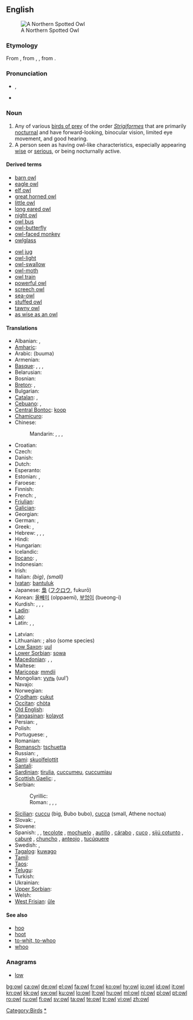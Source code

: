 {{wikipedia}}
==English==
[[Image:Northern Spotted Owl.USFWS-thumb.jpg|thumb|right|A Northern Spotted Owl]]

===Etymology===
From {{etyl|ang}} {{term|ule|ūle|lang=ang}}, from {{proto|Germanic|uvvalōn}}, {{proto|Indo-European|ūw-|owl}}, from {{proto|Indo-European|ul-|to howl}}.

===Pronunciation===
* {{IPA|/aʊl/}}, {{SAMPA|/aUl/}}
* {{audio|en-us-owl.ogg|Audio (US)}}
*: {{rhymes|aʊl}}

===Noun===
{{en-noun}}

# Any of various [[bird of prey|birds of prey]] of the order ''[[Strigiformes]]'' that are primarily [[nocturnal]] and have forward-looking, binocular vision, limited eye movement, and good hearing.
# A person seen as having owl-like characteristics, especially appearing [[wise]] or [[serious]], or being nocturnally active.

====Derived terms====
{{rel-top|terms derived from "owl"}}
* [[barn owl]]
* [[eagle owl]]
* [[elf owl]]
* [[great horned owl]]
* [[little owl]]
* [[long eared owl]]
* [[night owl]]
* [[owl bus]]
* [[owl-butterfly]]
* [[owl-faced monkey]]
* [[owlglass]]
{{rel-mid}}
* [[owl jug]]
* [[owl-light]]
* [[owl-swallow]]
* [[owl-moth]]
* [[owl train]]
* [[powerful owl]]
* [[screech owl]]
* [[sea-owl]]
* [[stuffed owl]]
* [[tawny owl]]
* [[as wise as an owl]]
{{rel-bottom}}

====Translations====
{{trans-top|a bird}}
* Albanian: {{t-|sq|kukuvajkë|f|xs=Albanian}}, {{t+|sq|buf|m|xs=Albanian}}
* [[Amharic]]: {{tø|am|ጉጉት|tr=gugut|sc=Ethi}}
* Arabic: {{Arab|[[بومة]]}} (buuma) {{f}}
* Armenian: {{t-|hy|բու|tr=bu}}
* [[Basque]]: {{t-|eu|mozo|xs=Basque}}, {{t-|eu|hontz|xs=Basque}}, {{t-|eu|gauhontz|xs=Basque}}, {{t-|eu|hontza|xs=Basque}}
* Belarusian: {{t-|be|сава|f|tr=sava|xs=Belarusian}}
* Bosnian: {{t-|bs|sova|f}}
* [[Breton]]: {{t-|br|toud|xs=Breton}}, {{t+|br|kaouenn|xs=Breton}}
* Bulgarian: {{t|bg|кукумявка|f|tr=kukumjavka}}
* [[Catalan]]: {{t|ca|òliba}}, {{t|ca|mussol}}
* [[Cebuano]]: {{tø|ceb|ngiwngiw}}, {{tø|ceb|mingok}}
* [[Central Bontoc]]: [[koop]]
* [[Chamicuro]]: {{tø|ccc|ma'sheti}}
* Chinese:
*: Mandarin: {{t-|cmn|鴞|sc=Hani}}, {{t-|cmn|鸮|tr=xiāo|sc=Hani}}, {{t|cmn|貓頭鷹|sc=Hani}}, {{t|cmn|猫头鹰|tr=māotóuyīng|sc=Hani}}
* Croatian: {{t+|hr|sova|f}}
* Czech: {{t+|cs|sova|f}}
* Danish: {{t+|da|ugle}}
* Dutch: {{t+|nl|uil|m}}
* Esperanto: {{t|eo|strigo|xs=Esperanto}}
* Estonian: {{t-|et|öökull}}, {{t|et|kakk}}
* Faroese: {{t-|fo|ugla|xs=Faroese}}
* Finnish: {{t+|fi|pöllö}}
* French: {{t+|fr|hibou|m}}, {{t+|fr|chouette|f}}
* [[Friulian]]: {{tø|fur|çus|xs=Friulian}}
* [[Galician]]: {{t|gl|moucho|m|xs=Galician}}
* Georgian: {{t|ka|ბუ|tr=bu|sc=Geor|xs=Georgian}}
* German: {{t+|de|Eule|f}}, {{t+|de|Uhu|m}}
* Greek: {{t|el|γλαύκα|f|tr=gláfka}}, {{t+|el|κουκουβάγια|f|tr=kukuváya}}
* Hebrew: {{t|he|ינשוף|tr=yanshuf}}, {{t+|he|תנשמת|tr=tinshemeth}}, {{t|he|לילית|tr=liylith}}, {{t|he|אוח|tr=oakh}}
* Hindi: {{t-|hi|उल्लू|m|xs=Hindi}}
* Hungarian: {{t+|hu|bagoly}}
* Icelandic: {{t+|is|ugla}}
* [[Ilocano]]: {{tø|ilo|kullaaw}}, {{tø|ilo|puek}}
* Indonesian: {{t+|id|burung hantu|xs=Indonesian}}
* Irish: {{t+|ga|ulchabhán|m|xs=Irish}}
* Italian: {{t-|it|gufo|m}} ''(big)'', {{t+|it|civetta|f}} ''(small)''
* [[Ivatan]]: [[bantuluk]]
* Japanese: [[梟]] ([[フクロウ]], fukurō)
* Korean: [[올빼미]] (olppaemi), [[부엉이]] (bueong-i)
* Kurdish: {{t+|ku|kund}}, {{t+|ku|bu}}, {{t|ku|pû}}, {{t+|ku|pepûk}}
* [[Ladin]]: {{tø|lld|ciuita|xs=Ladin}}
* [[Lao]]: {{t-|lo|ເຄົ້າ|tr=khao|sc=Laoo|xs=Lao}}
* Latin: {{t-|la|ulula|f}}, {{t|la|noctua|f}}, {{t+|la|strix|f}}
{{trans-mid}}
* Latvian: {{t-|lv|pūce|xs=Latvian}}
* Lithuanian: {{t+|lt|pelėda|f|xs=Lithuanian}}; also {{t+|lt|apuokas|m|xs=Lithuanian}} (some species)
* [[Low Saxon]]: [[uul]] {{f}}
* [[Lower Sorbian]]: [[sowa]]
* [[Macedonian]]: {{t|mk|був|tr=buv}}, {{t|mk|ут|m|tr=ut}}, {{t-|mk|утка|f|tr=útka}}
* Maltese: {{t-|mt|kokka|xs=Maltese}}
* [[Maricopa]]: [[mmdii]]
* Mongolian: [[ууль]] (uul’)
* Navajo: {{tø|nv|néʼéshjaaʼ}}
* Norwegian: {{t|no|ugle}}
* [[O'odham]]: [[cukut]]
* [[Occitan]]: [[chòta]]
* [[Old English]]: {{t-|ang|ule|alt=ūle|xs=Old English}}
* [[Pangasinan]]: [[kolayot]]
* Persian: {{t+|fa|جغد|tr=jughd|xs=Persian}}, {{t+|fa|بوف|tr=buf|xs=Persian}}
* Polish: {{t+|pl|sowa|f}}
* Portuguese: {{t+|pt|coruja|f}}, {{t+|pt|estrige|f}}
* Romanian: {{t+|ro|bufniţă}}
* [[Romansch]]: [[tschuetta]]
* Russian: {{t+|ru|сова|f|tr=sová}}, {{t+|ru|сыч|m|tr=syč}}
* [[Sami]]: [[skuolfelottit]]
* [[Santali]]: {{tø|sat|ᱫᱩᱱᱫᱩ|tr=dundu|sc=Olck}}
* [[Sardinian]]: [[tirulia]], [[cuccumeu]], [[cuccumiau]]
* [[Scottish Gaelic]]: {{t-|gd|cailleach-oidhche|f|xs=Scottish Gaelic}}, {{t-|gd|comhachag|f|xs=Scottish Gaelic}}
* Serbian:
*: Cyrillic: {{t-|sr|сова|f|sc=Cyrl}}
*: Roman: {{t-|sr|sova|f}}, {{t|sr|jeja|f}}, {{t|sr|jejina|f}}, {{t-|sr|buljina|f}}
* [[Sicilian]]: [[cuccu]] {{m}} (big, Bubo bubo), [[cucca]] {{f}} (small, Athene noctua)
* Slovak: {{t-|sk|sova|f}}, {{t-|sk|výr|m}}
* Slovene: {{t+|sl|sova|f}}
* Spanish: {{t-|es|búho|m}}, {{t+|es|lechuza|f}}, [[tecolote]] {{m}} {{italbrac|Mexico|Guatemala|Honduras}}, [[mochuelo]] {{m}} {{italbrac|Spain}}, [[autillo]] {{m}} {{italbrac|Spain}}, [[cárabo]] {{m}} {{italbrac|Spain}}, [[cuco]] {{m}} {{italbrac|Cuba}}, [[sijú cotunto]] {{m}} {{italbrac|Cuba}}, [[caburé]] {{m}} {{italbrac|Argentina}}, [[chuncho]] {{m}} {{italbrac|Argentina|Chile}}, [[anteojo]] {{m}} {{italbrac|Peru}}, [[tucúquere]] {{m}} {{italbrac|Peru|Bolivia|Argentina|Chile}}
* Swedish: {{t+|sv|uggla|c}}, {{t+|sv|uv|c}}
* [[Tagalog]]: [[kuwago]]
* [[Tamil]]: {{t+|ta| ஆந்தை|xs=Tamil}}
* [[Taos]]: {{tø|twf|kǫ̏wéna|sc=Latinx|xs=Taos}}
* [[Telugu]]: {{t|te|గుడ్లగూబ|tr=guDlagooba}}
* Turkish: {{t+|tr|baykuş}}
* Ukrainian: {{t-|uk|сова|f|tr=sova|xs=Ukrainian}}
* [[Upper Sorbian]]: {{tø|hsb|sowa|f|xs=Upper Sorbian}}
* Welsh: {{t-|cy|tylluan|f|xs=Welsh}}
* [[West Frisian]]: [[ûle]]
{{trans-bottom}}

====See also====
* [[hoo]]
* [[hoot]]
* [[to-whit, to-whoo]]
* [[whoo]]

===Anagrams===
* [[low]]

[[Category:Birds]]
[[Category:Owls|*]]

[[bg:owl]]
[[ca:owl]]
[[de:owl]]
[[el:owl]]
[[fa:owl]]
[[fr:owl]]
[[ko:owl]]
[[hy:owl]]
[[io:owl]]
[[id:owl]]
[[it:owl]]
[[kn:owl]]
[[kk:owl]]
[[sw:owl]]
[[ku:owl]]
[[lo:owl]]
[[lt:owl]]
[[hu:owl]]
[[ml:owl]]
[[nl:owl]]
[[pl:owl]]
[[pt:owl]]
[[ro:owl]]
[[ru:owl]]
[[fi:owl]]
[[sv:owl]]
[[ta:owl]]
[[te:owl]]
[[tr:owl]]
[[vi:owl]]
[[zh:owl]]